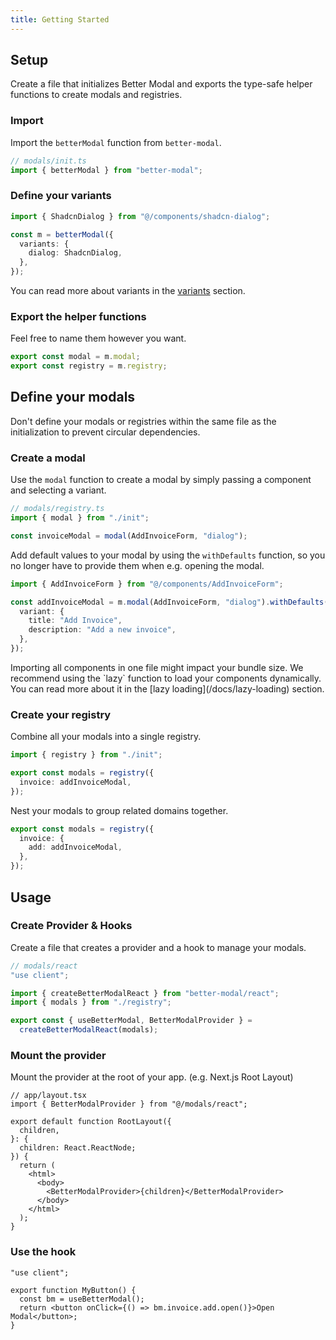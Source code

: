 ```yaml
---
title: Getting Started
---
```


## Setup

Create a file that initializes Better Modal and exports the type-safe helper functions to create modals and registries.

### Import

Import the `betterModal` function from `better-modal`.

```ts
// modals/init.ts
import { betterModal } from "better-modal";
```

### Define your variants

```ts
import { ShadcnDialog } from "@/components/shadcn-dialog";

const m = betterModal({
  variants: {
    dialog: ShadcnDialog,
  },
});
```

You can read more about variants in the [variants](/docs/variants) section.

### Export the helper functions

Feel free to name them however you want.

```ts
export const modal = m.modal;
export const registry = m.registry;
```

## Define your modals

<Callout type="warning">
  Don't define your modals or registries within the same file as the
  initialization to prevent circular dependencies.
</Callout>

### Create a modal

Use the `modal` function to create a modal by simply passing a component and selecting a variant.

```ts
// modals/registry.ts
import { modal } from "./init";

const invoiceModal = modal(AddInvoiceForm, "dialog");
```

Add default values to your modal by using the `withDefaults` function, so you no longer have to provide them when e.g. opening the modal.

```ts
import { AddInvoiceForm } from "@/components/AddInvoiceForm";

const addInvoiceModal = m.modal(AddInvoiceForm, "dialog").withDefaults({
  variant: {
    title: "Add Invoice",
    description: "Add a new invoice",
  },
});
```

<Callout type="warning">
  Importing all components in one file might impact your bundle size. We
  recommend using the `lazy` function to load your components dynamically. You
  can read more about it in the [lazy loading](/docs/lazy-loading) section.
</Callout>

### Create your registry

Combine all your modals into a single registry.

```ts
import { registry } from "./init";

export const modals = registry({
  invoice: addInvoiceModal,
});
```

Nest your modals to group related domains together.

```ts
export const modals = registry({
  invoice: {
    add: addInvoiceModal,
  },
});
```

## Usage

### Create Provider & Hooks

Create a file that creates a provider and a hook to manage your modals.

```ts
// modals/react
"use client";

import { createBetterModalReact } from "better-modal/react";
import { modals } from "./registry";

export const { useBetterModal, BetterModalProvider } =
  createBetterModalReact(modals);
```

### Mount the provider

Mount the provider at the root of your app. (e.g. Next.js Root Layout)

```tsx
// app/layout.tsx
import { BetterModalProvider } from "@/modals/react";

export default function RootLayout({
  children,
}: {
  children: React.ReactNode;
}) {
  return (
    <html>
      <body>
        <BetterModalProvider>{children}</BetterModalProvider>
      </body>
    </html>
  );
}
```

### Use the hook

```tsx
"use client";

export function MyButton() {
  const bm = useBetterModal();
  return <button onClick={() => bm.invoice.add.open()}>Open Modal</button>;
}
```
